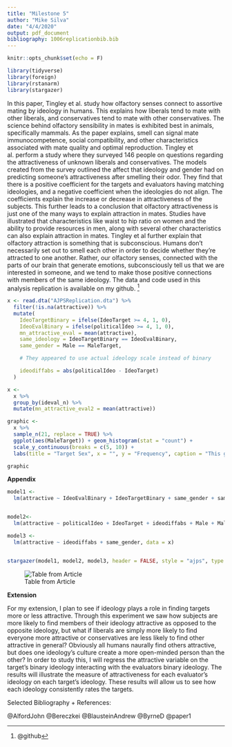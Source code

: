 ```yaml
---
title: "Milestone 5"
author: "Mike Silva"
date: "4/4/2020"
output: pdf_document
bibliography: 1006replicationbib.bib
---
```


```r
knitr::opts_chunk$set(echo = F)
```

```r
library(tidyverse)
library(foreign)
library(rstanarm)
library(stargazer)
```

In this paper, Tingley et al. study how olfactory senses connect to assortive mating by ideology in humans. This explains how liberals tend to mate with other liberals, and conservatives tend to mate with other conservatives. The science behind olfactory sensibility in mates is exhibited best in animals, specifically mammals. As the paper explains, smell can signal mate immunocompetence, social compatibility, and other characteristics associated with mate quality and optimal reproduction. Tingley et al. perform a study where they surveyed 146 people on questions regarding the attractiveness of unknown liberals and conservatives. The models created from the survey outlined the affect that ideology and gender had on predicting someone's attractiveness after smelling their odor. They find that there is a positive coefficient for the targets and evaluators having matching ideologies, and a negative coefficient when the ideologies do not align. The coefficients explain the increase or decrease in attractiveness of the subjects. This further leads to a conclusion that olfactory attractiveness is just one of the many ways to explain attraction in mates. Studies have illustrated that characteristics like waist to hip ratio on women and the ability to provide resources in men, along with several other characteristics can also explain attraction in mates. Tingley et al further explain that olfactory attraction is something that is subconscious. Humans don't necessarily set out to smell each other in order to decide whether they're attracted to one another. Rather, our olfactory senses, connected with the parts of our brain that generate emotions, subconsciously tell us that we are interested in someone, and we tend to make those positive connections with members of the same ideology. The data and code used in this analysis replication is available on my github. ^[@github]


```r
x <- read.dta("AJPSReplication.dta") %>%
  filter(!is.na(attractive)) %>%
  mutate(
    IdeoTargetBinary = ifelse(IdeoTarget >= 4, 1, 0),
    IdeoEvalBinary = ifelse(politicalIdeo >= 4, 1, 0),
    mn_attractive_eval = mean(attractive),
    same_ideology = IdeoTargetBinary == IdeoEvalBinary,
    same_gender = Male == MaleTarget,

    # They appeared to use actual ideology scale instead of binary

    ideodiffabs = abs(politicalIdeo - IdeoTarget)
  )

x <-
  x %>%
  group_by(ideval_n) %>%
  mutate(mn_attractive_eval2 = mean(attractive))

graphic <-
  x %>%
  sample_n(21, replace = TRUE) %>%
  ggplot(aes(MaleTarget)) + geom_histogram(stat = "count") +
  scale_y_continuous(breaks = c(5, 10)) +
  labs(title = "Target Sex", x = "", y = "Frequency", caption = "This graph illustrates the targeted sexes of the participants. This is taken from a random sample of 21 participants.")

graphic
```


**Appendix**

```r
model1 <-
  lm(attractive ~ IdeoEvalBinary + IdeoTargetBinary + same_gender + same_ideology + Male + MaleTarget +  mn_attractive + mn_attractive_eval2, data = x)


model2<-
  lm(attractive ~ politicalIdeo + IdeoTarget + ideodiffabs + Male + MaleTarget + same_gender + mn_attractive + mn_attractive_eval2, data = x)

model3 <-
  lm(attractive ~ ideodiffabs + same_gender, data = x)


stargazer(model1, model2, model3, header = FALSE, style = "ajps", type = "latex", omit.summary.stat = c("max", "min", "p25", "p75", "n"), title = "Odor Attraction as a Function of Ideological Similarity", intercept.bottom = T, dep.var.labels.include = T, digits = 4)


```

![Table from Article](~/Desktop/Gov 1006/replication_1006/images/Screen Shot 2020-04-07 at 9.48.20 PM.png)




**Extension**

For my extension, I plan to see if ideology plays a role in finding targets more or less attractive. Through this experiment we saw how subjects are more likely to find members of their ideology attractive as opposed to the opposite ideology, but what if liberals are simply more likely to find everyone more attractive or conservatives are less likely to find other attractive in general? Obviously all humans naurally find others attractive, but does one ideology's culture create a more open-minded person than the other? In order to study this, I will regress the attractive variable on the target's binary ideology interacting with the evaluators binary ideology. The results will illustrate the measure of attractiveness for each evaluator's ideology on each target's ideology. These results will allow us to see how each ideology consistently rates the targets.  

Selected Bibliography + References: 

@AlfordJohn
@Bereczkei
@BlausteinAndrew
@ByrneD
@paper1

